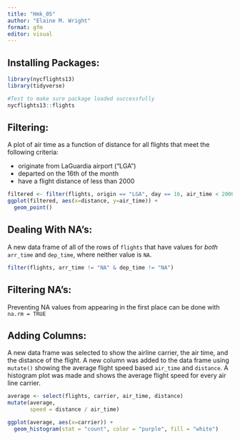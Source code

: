 ```yaml
---
title: "Hmk_05"
author: "Elaine M. Wright"
format: gfm
editor: visual
---
```


## Installing Packages:

```r
library(nycflights13)
library(tidyverse)

#Test to make sure package loaded successfully
nycflights13::flights
```

## Filtering:

A plot of air time as a function of distance for all flights that meet the following criteria:

-   originate from LaGuardia airport ("LGA")
-   departed on the 16th of the month
-   have a flight distance of less than 2000

```r
filtered <- filter(flights, origin == "LGA", day == 16, air_time < 2000)
ggplot(filtered, aes(x=distance, y=air_time)) +
  geom_point()
```

## Dealing With NA's:

A new data frame of all of the rows of `flights` that have values for *both* `arr_time` and `dep_time`, where neither value is `NA`.

```r
filter(flights, arr_time != "NA" & dep_time != "NA")
```

## Filtering NA's:

Preventing NA values from appearing in the first place can be done with `na.rm = TRUE`

## Adding Columns:

A new data frame was selected to show the airline carrier, the air time, and the distance of the flight. A new column was added to the data frame using `mutate()` showing the average flight speed based `air_time` and `distance`. A histogram plot was made and shows the average flight speed for every air line carrier.

```r
average <- select(flights, carrier, air_time, distance)
mutate(average,
       speed = distance / air_time)
```

```r
ggplot(average, aes(x=carrier)) +
  geom_histogram(stat = "count", color = "purple", fill = "white")
```
